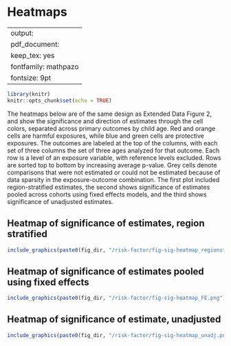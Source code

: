 # Heatmaps {#heatmaps}

---
output:
  pdf_document:
    keep_tex: yes
fontfamily: mathpazo
fontsize: 9pt
---

\raggedright

```r
library(knitr)
knitr::opts_chunk$set(echo = TRUE)
```



The heatmaps below are of the same design as Extended Data Figure 2, and show the significance and direction of estimates through the cell colors, separated across primary outcomes by child age. Red and orange cells are harmful exposures, while blue and green cells are protective exposures. The outcomes are labeled at the top of the columns, with each set of three columns the set of three ages analyzed for that outcome.  Each row is a level of an exposure variable, with reference levels excluded.  Rows are sorted top to bottom by increasing average p-value. Grey cells denote comparisons that were not estimated or could not be estimated because of data sparsity in the exposure-outcome combination. The first plot included region-stratified estimates, the second shows significance of estimates pooled across cohorts using fixed effects models, and the third shows significance of unadjusted estimates.



## Heatmap of significance of estimates, region stratified

```r
include_graphics(paste0(fig_dir, "/risk-factor/fig-sig-heatmap_regionstrat.png"))
```

## Heatmap of significance of estimates pooled using fixed effects

```r
include_graphics(paste0(fig_dir, "/risk-factor/fig-sig-heatmap_FE.png"))
```




## Heatmap of significance of estimate, unadjusted 

```r
include_graphics(paste0(fig_dir, "/risk-factor/fig-sig-heatmap_unadj.png"))
```